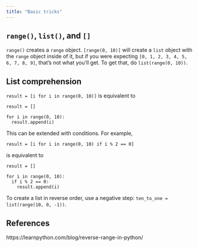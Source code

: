 ```yaml
---
title: "Basic tricks"
---
```




## `range()`, `list()`, and `[]`

`range()` creates a `range` object. `[range(0, 10)]` will create a `list` object with the `range` object inside of it, but if you were expecting `[0, 1, 2, 3, 4, 5, 6, 7, 8, 9]`, that's not what you'll get. To get that, do `list(range(0, 10))`.

## List comprehension

`result = [i for i in range(0, 10)]` is equivalent to

```
result = []

for i in range(0, 10):
  result.append(i)
```

This can be extended with conditions. For example,

```
result = [i for i in range(0, 10) if i % 2 == 0]
```

is equivalent to

```
result = []

for i in range(0, 10):
  if i % 2 == 0:
    result.append(i)
```

To create a list in reverse order, use a negative step: `ten_to_one = list(range(10, 0, -1))`.

## References

https://learnpython.com/blog/reverse-range-in-python/